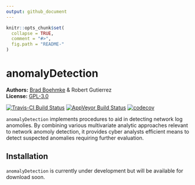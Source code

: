 ```yaml
---
output: github_document
---
```


<!-- README.md is generated from README.Rmd. Please edit that file -->

```r
knitr::opts_chunk$set(
  collapse = TRUE,
  comment = "#>",
  fig.path = "README-"
)
```

# anomalyDetection

**Authors:** [Brad Boehmke](http://bradleyboehmke.github.io/) & Robert Gutierrez<br/>
**License:** [GPL-3.0](https://opensource.org/licenses/GPL-3.0)

[![Travis-CI Build Status](https://travis-ci.org/bradleyboehmke/anomalyDetection.svg?branch=master)](https://travis-ci.org/bradleyboehmke/anomalyDetection)
[![AppVeyor Build Status](https://ci.appveyor.com/api/projects/status/github/bradleyboehmke/anomalyDetection?branch=master&svg=true)](https://ci.appveyor.com/project/bradleyboehmke/anomalyDetection)
[![codecov](https://codecov.io/gh/bradleyboehmke/anomalyDetection/branch/master/graph/badge.svg)](https://codecov.io/gh/bradleyboehmke/anomalyDetection)

`anomalyDetection` implements procedures to aid in detecting network log anomolies. By combining various multivariate analytic approaches relevant to network anomoly detection, it provides cyber analysts efficient means to detect suspected anomalies requiring further evaluation.


## Installation

`anomalyDetection` is currently under development but will be available for download soon.
